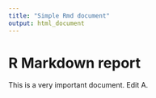 ```yaml
---
title: "Simple Rmd document"
output: html_document
---
```


# R Markdown report

This is a very important document. Edit A.